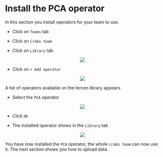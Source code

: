 # Install the PCA operator

In this section you install operators for your team to use.

* Click on `Teams` tab

* Click on  `Crabs team`

* Click on `Library` tab

<center><img src="images/click_on_crabs_team_library.png"></center>

* Click on `+ Add operator`

<center><img src="images/click_on_add_operator.png"></center>

A list of operators available on the tercen library appears.

* Select the `PCA` operator

<center><img src="images/select_pca_operator.png"></center>

* Click `OK`

* The installed operator shows in the `Library` tab

<center><img src="images/view_pca_operator_done.png"></center>

You have now installed the `PCA` operator, the whole `crabs team` can now use it. The next section shows you how to upload data.

